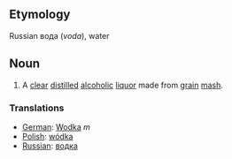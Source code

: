 ==Etymology==

Russian вода (''voda''), water

==Noun==

# A [[clear]] [[distill]]ed [[alcoholic]] [[liquor]] made from [[grain]] [[mash]].

===Translations===

*[[German]]: [[Wodka]] ''m''
*[[Polish]]: [[wódka]]
*[[Russian]]: [[водка]]